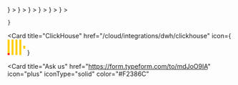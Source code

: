 <CardGroup cols={4}>
  <Card
    title="Snowflake"
    href="/cloud/integrations/dwh/snowflake"
    icon={
      <svg
        width="31"
        height="30"
        viewBox="0 0 41 40"
        fill="none"
        xmlns="http://www.w3.org/2000/svg"
      >
        <path
          d="M35.0881 30.4853L26.6236 25.6075C25.4345 24.9246 23.9138 25.3308 23.2256 26.517C22.9589 26.9842 22.8544 27.4983 22.9049 27.9979V37.5306C22.9049 38.8929 24.0147 40 25.384 40C26.7498 40 27.8596 38.8929 27.8596 37.5306V32.0489L32.6018 34.7808C33.7909 35.4673 35.3152 35.0576 35.9998 33.8714C36.6881 32.6852 36.2809 31.1683 35.0881 30.4853Z"
          fill="#29B5E8"
        />
        <path
          d="M14.0367 20.0327C14.0511 19.152 13.5863 18.3324 12.8224 17.8903L4.35785 13.0161C3.9903 12.8041 3.5687 12.6926 3.14709 12.6926C2.27866 12.6926 1.47149 13.1563 1.03907 13.904C0.368829 15.0614 0.768813 16.546 1.92912 17.2145L6.8082 20.0219L1.92912 22.8328C1.36699 23.1563 0.963399 23.6775 0.797641 24.3029C0.628278 24.9284 0.714761 25.5826 1.03907 26.1433C1.47149 26.891 2.27866 27.3547 3.14349 27.3547C3.5687 27.3547 3.9903 27.2433 4.35785 27.0312L12.8224 22.157C13.5791 21.7185 14.0439 20.9061 14.0367 20.0327Z"
          fill="#29B5E8"
        />
        <path
          d="M6.27677 9.56144L14.7413 14.4356C15.7286 15.0072 16.9466 14.8202 17.7249 14.0618C18.2186 13.6089 18.5249 12.9619 18.5249 12.243V2.47303C18.5249 1.10711 17.415 0 16.0493 0C14.68 0 13.5702 1.10711 13.5702 2.47303V8.03377L8.76315 5.26598C7.57401 4.57943 6.05335 4.98561 5.3651 6.1718C4.67684 7.358 5.08763 8.87489 6.27677 9.56144Z"
          fill="#29B5E8"
        />
        <path
          d="M25.3114 20.428C25.3114 20.6149 25.2033 20.8737 25.07 21.0103L21.7151 24.3568C21.5818 24.4898 21.3188 24.5976 21.1314 24.5976H20.2774C20.09 24.5976 19.8269 24.4898 19.6936 24.3568L16.3352 21.0103C16.2019 20.8737 16.0938 20.6149 16.0938 20.428V19.5761C16.0938 19.3856 16.2019 19.1268 16.3352 18.9938L19.6936 15.6437C19.8269 15.5107 20.09 15.4028 20.2774 15.4028H21.1314C21.3188 15.4028 21.5818 15.5107 21.7151 15.6437L25.07 18.9938C25.2033 19.1268 25.3114 19.3856 25.3114 19.5761V20.428ZM22.3169 20.0182V19.9823C22.3169 19.8457 22.2376 19.6552 22.1403 19.5545L21.1494 18.5696C21.0521 18.469 20.8611 18.3899 20.7206 18.3899H20.6846C20.5476 18.3899 20.3566 18.469 20.2557 18.5696L19.2684 19.5545C19.1711 19.6516 19.0918 19.8421 19.0918 19.9823V20.0182C19.0918 20.1584 19.1711 20.3489 19.2684 20.446L20.2557 21.4344C20.3566 21.5315 20.5476 21.6106 20.6846 21.6106H20.7206C20.8611 21.6106 21.0521 21.5315 21.1494 21.4344L22.1403 20.446C22.2376 20.3489 22.3169 20.1584 22.3169 20.0182Z"
          fill="#29B5E8"
        />
        <path
          d="M26.6226 14.4356L35.0872 9.56144C36.2763 8.87848 36.6871 7.358 35.9988 6.1718C35.3106 4.98561 33.7899 4.57943 32.6008 5.26598L27.8586 7.99782V2.47303C27.8586 1.10711 26.7488 0 25.3831 0C24.0137 0 22.9039 1.10711 22.9039 2.47303V12.0489C22.857 12.5449 22.9543 13.0625 23.2246 13.5298C23.9128 14.716 25.4335 15.1222 26.6226 14.4356Z"
          fill="#29B5E8"
        />
        <path
          d="M16.4395 25.3199C15.8773 25.212 15.2756 25.3019 14.7423 25.6074L6.27775 30.4852C5.08861 31.1682 4.67781 32.6851 5.36607 33.8713C6.05433 35.061 7.57499 35.4672 8.76413 34.7807L13.5711 32.0129V37.5305C13.5711 38.8928 14.681 39.9999 16.0503 39.9999C17.416 39.9999 18.5259 38.8928 18.5259 37.5305V27.7606C18.5259 26.5276 17.6214 25.5068 16.4395 25.3199Z"
          fill="#29B5E8"
        />
        <path
          d="M40.3786 13.8748C39.6939 12.685 38.1696 12.2788 36.9805 12.9654L28.516 17.8396C27.7052 18.3069 27.2584 19.1624 27.2728 20.0322C27.2656 20.8985 27.7124 21.7432 28.516 22.2033L36.9805 27.0811C38.1696 27.7641 39.6903 27.3579 40.3786 26.1717C41.0668 24.9855 40.656 23.4686 39.4669 22.782L34.6743 20.0215L39.4669 17.2609C40.6596 16.5779 41.0668 15.061 40.3786 13.8748Z"
          fill="#29B5E8"
        />
      </svg>
    }
  ></Card>
  <Card
    title="Bigquery"
    href="/cloud/integrations/dwh/bigquery"
    icon={
      <svg
        width="36"
        height="30"
        viewBox="0 0 46 40"
        fill="none"
        xmlns="http://www.w3.org/2000/svg"
      >
        <path
          d="M9.82322 37.9816L0.607276 22.0186C0.252946 21.4048 0.0664062 20.7087 0.0664062 20C0.0664062 19.2913 0.252946 18.5952 0.607276 17.9814L9.82322 2.01873C10.1776 1.40492 10.6873 0.895218 11.3011 0.540855C11.915 0.186492 12.6112 -4.3618e-05 13.32 7.65039e-09H31.7519C32.4606 1.80116e-05 33.1568 0.186583 33.7706 0.540943C34.3843 0.895303 34.894 1.40497 35.2483 2.01873L44.4643 17.9814C44.8187 18.5952 45.0053 19.2914 45.0053 20.0002C45.0053 20.7089 44.8187 21.4051 44.4643 22.0189L35.2483 37.9816C34.8939 38.5953 34.3843 39.1049 33.7705 39.4592C33.1568 39.8135 32.4606 40 31.7519 40H13.32C12.6112 40.0001 11.9149 39.8136 11.3011 39.4592C10.6873 39.1048 10.1776 38.5955 9.82322 37.9816Z"
          fill="url(#paint0_linear_118_3915)"
        />
        <path
          opacity="0.07"
          d="M41.3929 27.3393L28.3757 14.3389L22.5389 12.777L17.2962 14.7255L15.2715 20.0005L16.8995 25.8738L31.2721 39.9922H32.4202C33.4528 39.9922 34.407 39.4413 34.9232 38.547L41.3929 27.3393Z"
          fill="black"
        />
        <path
          d="M22.536 11.8566C18.0386 11.8566 14.3926 15.5026 14.3926 20.0003C14.3926 24.4977 18.0386 28.1437 22.536 28.1437C27.0333 28.1437 30.679 24.4977 30.679 20.0003C30.679 15.5026 27.033 11.8566 22.536 11.8566ZM22.536 26.179C19.1234 26.179 16.3569 23.4125 16.3569 20C16.3569 16.5874 19.1234 13.8212 22.536 13.8212C25.9485 13.8212 28.715 16.5878 28.715 20.0003C28.715 23.4128 25.9485 26.179 22.536 26.179Z"
          fill="white"
        />
        <path
          d="M18.6719 19.686V22.2173C19.0464 22.8603 19.5748 23.4002 20.2096 23.7884V19.686H18.6719ZM21.721 17.5521V24.367C21.9826 24.4151 22.2501 24.4442 22.525 24.4442C22.7757 24.4442 23.02 24.4179 23.2598 24.3779V17.5521H21.721ZM24.9127 20.7379V23.7438C25.5577 23.3337 26.0872 22.7658 26.4512 22.0937V20.7382L24.9127 20.7379ZM28.3972 25.0165L27.5536 25.8609C27.4821 25.9325 27.442 26.0295 27.442 26.1307C27.442 26.2318 27.4821 26.3289 27.5536 26.4005L30.7537 29.5996C30.8253 29.671 30.9224 29.7111 31.0235 29.7111C31.1247 29.7111 31.2217 29.671 31.2933 29.5996L32.137 28.7563C32.208 28.6845 32.2478 28.5876 32.2478 28.4866C32.2478 28.3857 32.208 28.2888 32.137 28.217L28.9365 25.0165C28.8648 24.9453 28.7679 24.9054 28.6669 24.9054C28.5659 24.9054 28.4689 24.9453 28.3972 25.0165Z"
          fill="white"
        />
        <defs>
          <linearGradient
            id="paint0_linear_118_3915"
            x1="22.536"
            y1="0.000351091"
            x2="22.536"
            y2="39.9379"
            gradientUnits="userSpaceOnUse"
          >
            <stop stop-color="#4387FD" />
            <stop offset="1" stop-color="#4683EA" />
          </linearGradient>
        </defs>
      </svg>
    }
  ></Card>
  <Card
    title="Redshift"
    href="/cloud/integrations/dwh/redshift"
    icon={
      <svg
        width="29"
        height="31"
        viewBox="0 0 38 40"
        fill="none"
        xmlns="http://www.w3.org/2000/svg"
      >
        <path d="M22.8322 0H14.9688V39.9759H22.8322V0Z" fill="#2869AC" />
        <path
          d="M28.5876 2.8782L22.8125 0.0125732V40.0001L28.5876 37.0585V2.8782Z"
          fill="#498BC6"
        />
        <path
          d="M9.19366 2.8782L14.9688 0.0125732V40.0001L9.19366 37.0585V2.8782Z"
          fill="#1E528B"
        />
        <path
          d="M3.6084 5.67542L9.19246 7.06682V32.852L3.6084 34.2738V5.67542Z"
          fill="#498BC6"
        />
        <path
          d="M34.1699 5.67542L28.5859 7.06682V32.852L34.1699 34.2738V5.67542Z"
          fill="#1E528B"
        />
        <path
          d="M3.6084 5.67542L0.712672 7.15826V32.7412L3.6084 34.2738V5.67542Z"
          fill="#1E528B"
        />
        <path
          d="M34.1699 5.67542L37.0656 7.15826V32.7412L34.1699 34.2738V5.67542Z"
          fill="#498BC6"
        />
      </svg>
    }
  ></Card>
  <Card
    title="Databricks"
    href="/cloud/integrations/dwh/databricks"
    icon={
      <svg
        width="30"
        height="32"
        viewBox="0 0 37 40"
        fill="none"
        xmlns="http://www.w3.org/2000/svg"
      >
        <path
          d="M34.8437 16.4674L18.3648 25.8136L0.83533 15.8554L0.00585938 16.3004V23.5327L18.3648 33.9918L34.8437 24.6454V28.484L18.3648 37.8304L0.83533 27.8721L0.00585938 28.3172V29.5411L18.3648 40L36.7792 29.5411V22.3088L35.9497 21.8637L18.3648 31.822L1.94124 22.4756V18.6926L18.3648 27.9834L36.7792 17.5244V10.4034L35.8391 9.90266L18.3648 19.8053L2.82597 10.9597L18.3648 2.16968L31.194 9.40197L32.3553 8.79V7.89987L18.3648 0L0.00585938 10.4034V11.516L18.3648 21.975L34.8437 12.6287V16.4674Z"
          fill="#FF3621"
        />
      </svg>
    }
  ></Card>
  <Card
    title="Postgres"
    href="/cloud/integrations/dwh/postgres"
    icon={
      <svg
        width="32"
        height="34"
        viewBox="0 0 42 44"
        fill="none"
        xmlns="http://www.w3.org/2000/svg"
      >
        <path
          d="M31.512 31.9089C31.7888 29.6033 31.7058 29.2651 33.4232 29.6386L33.8592 29.6769C35.1797 29.737 36.9071 29.4645 37.922 28.993C40.1066 27.9794 41.4021 26.2869 39.2479 26.7316C34.3342 27.7453 33.9964 26.0815 33.9964 26.0815C39.185 18.3829 41.354 8.61024 39.4818 6.2181C34.3753 -0.306785 25.5361 2.77878 25.3882 2.85889L25.3412 2.86769C24.3703 2.66614 23.2837 2.54578 22.0631 2.52605C19.8395 2.48951 18.1522 3.10899 16.8723 4.07978C16.8723 4.07978 1.10374 -2.41668 1.83732 12.2497C1.99334 15.3697 6.30947 35.858 11.4573 29.6696C13.3387 27.4067 15.157 25.4933 15.157 25.4933C16.0599 26.0932 17.1409 26.3992 18.2746 26.2892L18.3623 26.2145C18.3348 26.4955 18.3469 26.7704 18.3973 27.0957C17.0714 28.5773 17.461 28.8376 14.8097 29.3832C12.1273 29.9362 13.7032 30.9203 14.7319 31.1776C15.9792 31.4895 18.8648 31.9314 20.8151 29.2018L20.7374 29.5133C21.2576 29.9294 21.2225 32.5046 21.2962 34.3444C21.3701 36.1844 21.4933 37.9015 21.8683 38.9137C22.2434 39.9258 22.6859 42.5332 26.1704 41.7865C29.0825 41.1624 31.3091 40.2642 31.512 31.9089Z"
          fill="black"
          stroke="black"
          stroke-width="2.68217"
        />
        <path
          d="M39.2489 26.7312C34.3347 27.7449 33.9968 26.0811 33.9968 26.0811C39.1855 18.382 41.3545 8.60919 39.4826 6.21734C34.3762 -0.307156 25.5366 2.77851 25.3891 2.85862L25.3416 2.86712C24.3707 2.66558 23.2842 2.54551 22.063 2.52558C19.8394 2.48914 18.1527 3.10852 16.8728 4.07911C16.8728 4.07911 1.10392 -2.41705 1.83731 12.2493C1.99333 15.3694 6.30935 35.8577 11.4573 29.6693C13.3389 27.4064 15.1569 25.4931 15.1569 25.4931C16.0599 26.0929 17.1409 26.3989 18.2741 26.289L18.3622 26.2142C18.3348 26.4952 18.3473 26.7701 18.3974 27.0954C17.0712 28.5771 17.4609 28.8373 14.8098 29.3829C12.1272 29.9359 13.7031 30.9201 14.732 31.1773C15.9794 31.4892 18.8652 31.9311 20.8151 29.2015L20.7373 29.513C21.2569 29.9292 21.6218 32.2202 21.5607 34.2971C21.4995 36.3738 21.4587 37.7997 21.8681 38.9134C22.2775 40.0271 22.6856 42.533 26.1708 41.7862C29.0829 41.1621 30.592 39.5449 30.8019 36.8473C30.9509 34.9295 31.2881 35.2129 31.3094 33.4983L31.5798 32.6866C31.8916 30.0869 31.6293 29.2481 33.4235 29.6382L33.8595 29.6765C35.18 29.7366 36.9083 29.4641 37.9227 28.9927C40.1069 27.979 41.4023 26.2865 39.2487 26.7312H39.2489Z"
          fill="#336791"
        />
        <path
          d="M21.0258 28.2218C20.8905 33.0593 21.0598 37.9304 21.5331 39.1142C22.0067 40.2981 23.0203 42.6007 26.5058 41.8541C29.4176 41.2298 30.4771 40.0217 30.9369 37.3553C31.2755 35.3933 31.9283 29.9447 32.012 28.8283M16.8482 3.97143C16.8482 3.97143 1.06857 -2.47794 1.80215 12.1885C1.95817 15.3085 6.27449 35.7975 11.4224 29.6088C13.3036 27.3456 15.0049 25.5706 15.0049 25.5706M25.3715 2.79432C24.8253 2.96558 34.1491 -0.61413 39.448 6.15665C41.3197 8.5486 39.1507 18.3215 33.9622 26.0208"
          stroke="white"
          stroke-width="0.894057"
          stroke-linecap="round"
          stroke-linejoin="round"
        />
        <path
          d="M33.9634 26.0208C33.9634 26.0208 34.3015 27.6851 39.2158 26.6707C41.369 26.226 40.0732 27.9187 37.8894 28.9328C36.0972 29.7646 32.0791 29.9778 32.0135 28.8284C31.8446 25.8629 34.1282 26.7638 33.9634 26.0208ZM33.9634 26.0208C33.8144 25.3516 32.7932 24.6948 32.1176 23.0569C31.5279 21.6274 24.029 10.6645 34.1972 12.2927C34.5698 12.2156 31.5452 2.6208 22.0292 2.46478C12.5152 2.30877 12.8274 14.1648 12.8274 14.1648"
          stroke="white"
          stroke-width="0.894057"
          stroke-linecap="round"
          stroke-linejoin="bevel"
        />
        <path
          d="M18.4067 27.5535C17.0803 29.0351 17.4704 29.2953 14.8191 29.8412C12.1365 30.3941 13.7126 31.3782 14.7412 31.6353C15.9886 31.9474 18.8744 32.3893 20.8243 29.659C21.418 28.8278 20.8207 27.5014 20.0051 27.1633C19.611 27.0001 19.084 26.7954 18.4067 27.5535Z"
          stroke="white"
          stroke-width="0.894057"
          stroke-linecap="round"
          stroke-linejoin="round"
        />
        <path
          d="M18.2771 27.009C18.1434 26.1378 18.5633 25.1011 19.0133 23.8883C19.6895 22.0687 21.2498 20.2488 20.0017 14.4766C19.0713 10.1752 12.8313 13.5814 12.8274 14.1647C12.8236 14.7477 13.1096 17.1209 12.7232 19.8845C12.2189 23.4906 15.0178 26.5405 18.2408 26.2285"
          stroke="white"
          stroke-width="0.894057"
          stroke-linecap="round"
          stroke-linejoin="round"
        />
        <path
          d="M16.7905 14.077C16.7623 14.2763 17.1552 14.8077 17.6674 14.8788C18.1787 14.9501 18.6164 14.5347 18.6441 14.3357C18.6719 14.1365 18.2795 13.9171 17.7671 13.8457C17.2555 13.7744 16.8176 13.8783 16.7906 14.077H16.7905Z"
          fill="white"
          stroke="white"
          stroke-width="0.298019"
        />
        <path
          d="M32.3674 13.6712C32.3951 13.8705 32.0028 14.402 31.4905 14.473C30.9787 14.5443 30.5411 14.1289 30.513 13.9299C30.486 13.7307 30.8784 13.5113 31.3902 13.44C31.9021 13.3687 32.3396 13.4725 32.3674 13.6713V13.6712Z"
          fill="white"
          stroke="white"
          stroke-width="0.149045"
        />
        <path
          d="M34.1976 12.2926C34.2819 13.8551 33.861 14.9194 33.808 16.5827C33.7294 19.0005 34.9607 21.7678 33.1055 24.5385"
          stroke="white"
          stroke-width="0.894057"
          stroke-linecap="round"
          stroke-linejoin="round"
        />
      </svg>
    }
  ></Card>
 <Card
    title="Athena"
    href="/cloud/integrations/dwh/athena"
    icon={
      <svg
        width="41"
        height="41"
        viewBox="0 0 41 41"
        fill="none"
        xmlns="http://www.w3.org/2000/svg"
      >
        <path
          d="M39.793 24.531L20.5 22.129L1.207 24.531L20.5 39.793L39.793 24.531Z"
          fill="#F5BE93"
        />
        <path
          d="M1.207 24.531L20.5 30.363L20.5 39.793L1.207 30.02L1.207 24.531Z"
          fill="#9E504E"
        />
        <path
          d="M39.793 24.531L20.5 30.363L20.5 39.793L39.793 30.02L39.793 24.531Z"
          fill="#F58534"
        />
        <path
          d="M3.695 16.238L1.207 16.238L1.207 21.785L3.695 22.242L6.465 19.273L3.695 16.242Z"
          fill="#9E504E"
        />
        <path
          d="M6.465 22.012L3.695 22.242L3.695 16.238L6.465 16.238L6.465 22.012Z"
          fill="#F58534"
        />
        <path
          d="M8.332 9.324L5.055 9.949L5.055 22.531L8.332 23.219L11.336 16.238L8.332 9.324Z"
          fill="#9E504E"
        />
        <path
          d="M11.336 22.875L8.332 23.219L8.332 9.324L11.336 9.668L11.336 22.875Z"
          fill="#F58534"
        />
        <path
          d="M14.73 12.121L10.199 12.582L10.199 23.613L14.73 24.531L19.535 18.297L14.73 12.121Z"
          fill="#9E504E"
        />
        <path
          d="M17.781 24.016L14.73 24.531L14.73 12.121L17.781 12.352L17.781 24.016Z"
          fill="#F58534"
        />
        <path
          d="M20.5 2.117L17.445 3.094L17.445 25.047L20.5 25.672L23.555 13.895L20.5 2.117Z"
          fill="#9E504E"
        />
        <path
          d="M23.324 24.016L26.27 24.531L30.801 16.238L26.27 8.008L23.324 8.465L23.324 24.016Z"
          fill="#9E504E"
        />
        <path
          d="M30.801 16.238L26.27 8.008L23.324 8.465L30.801 16.238Z"
          fill="#9E504E"
        />
        <path
          d="M29.609 22.875L32.668 23.219L35.945 12.754L32.668 2.348L29.609 3.094L29.609 22.875Z"
          fill="#9E504E"
        />
        <path
          d="M34.535 22.012L37.305 22.242L39.793 11.895L37.305 1.207L34.535 1.895L34.535 22.012Z"
          fill="#9E504E"
        />
        <path
          d="M20.5 2.117L23.555 3.094L23.555 25.047L20.5 25.672L20.5 2.117ZM30.801 8.922L26.27 8.008L26.27 24.531L30.801 23.613L30.801 8.922ZM35.945 3.664L32.668 2.348L32.668 23.219L35.945 22.531L35.945 3.664ZM39.793 2.461L37.305 1.207L37.305 22.242L39.793 21.785L39.793 2.461Z"
          fill="#F58534"
        />
    </svg>
    }
  >
  </Card>
 <Card
    title="Dremio"
    href="/cloud/integrations/dwh/dremio"
     icon={
      <svg
        width="41"
        height="41"
        viewBox="0 0 200 200"
        fill="none"
        xmlns="http://www.w3.org/2000/svg"
        xml:space="preserve"
      >
        <path d="M46.939 126.15c-5.924 2.687-17.453 8.7-16.36 15.218 1.504 4.006 6.199-.228 7.931-1.914 3.736-3.509 6.697-8.384 8.429-13.304m35.36-14.397c-3.918 10.251-15.356 15.127-18.545 13.396-1.596-.867.136-4.101.181-6.333-2.324.91-6.152 2.596-8.476 3.553 5.56 4.145 8.431 11.299 8.386 18.088 0 6.969-2.87 13.393-8.248 17.813 9.569 14.167 4.696 26.376-8.475 35.899l-.821.547-.274-.956c-1.957-6.743-4.42-12.438-9.068-17.815-2.324-2.687-4.968-5.148-7.564-7.608-3.417-3.235-6.697-6.513-9.797-10.021-13.032-13.851-18.183-37.86-16.495-56.403.864-9.567 3.783-18.724 8.247-27.199 3.555-6.742 8.065-12.938 13.261-18.494 11.483-12.303 26.703-22.008 42.88-26.791 14.216-4.235 30.483-4.965 44.019 2.005 2.187 1.139 5.468 3.143 7.291 4.647 1.141 1.047 2.277 2.141 3.372 3.189.136.091.274.228.365.363l63.295-32.3c5.238-2.596 9.157-2.596 10.753-.727 1.868 2.186-.728 6.74-4.419 9.43l-54.228 39.362c.956 3.143-.638 7.699-3.009 10.387 7.248 2.505.867 13.12-2.323 16.903-9.068 10.752-25.7 19.18-40.509 25.33-3.965 1.686-6.243 2.416-9.799 3.735" fill="#393c42"/>
        <path d="M131.924 74.624c4.056-5.103 1.231-8.064-1.595-5.193-5.56 5.693-13.989 7.652-21.598 6.422-11.122-1.868-11.619-3.553-9.752-5.194 13.124 4.785 28.388-1.456 34.721-11.799 2.735-3.917-6.424-7.061-11.845-14.396C95.925 9.475 14.768 40 7.021 101.185c-2.37 18.404 2.779 38.768 15.45 53.119 9.476 10.753 19.774 15.219 25.606 32.121 11.348-9.75 9.57-20.774 1.279-30.433 14.169-7.381 12.119-26.563 2.14-32.393-4.647 17.084-21.327 29.704-25.2 17.585-2.505-12.347 17.819-20.545 50.399-32.892 27.25-10.207 44.84-18.635 55.229-33.668" fill="#55bfce"/>
        <path d="M131.924 74.624c4.056-5.103 1.231-8.064-1.595-5.193-4.782 4.92-11.984 7.062-18.546 6.742-11.21-.82-20.142-3.006-28.343-2.142-16.133 1.64-31.853 11.845-40.283 20.456-14.217 14.58-29.893 44.829-14.08 50.708-1.185-.731-2.142-2.051-2.781-4.011-2.505-12.347 17.819-20.545 50.399-32.892 27.25-10.207 44.84-18.635 55.229-33.668" fill="#fff"/>
        <path d="M62.157 98.496c8.386 4.1 6.7 18.496 5.47 22.098 15.902-4.512 11.164-28.064 18.548-35.264-9.252-.274-26.57 9.02-24.018 13.166" fill="#55bfce"/>
        <path d="M89.045 55.853c2.277-1.184 5.058-.364 6.289 1.915 1.184 2.232.317 5.01-1.916 6.241-2.232 1.184-5.056.363-6.243-1.913-1.229-2.234-.364-5.012 1.87-6.243" fill="#393c42"/>
        <path d="m127.641 57.812 63.796-44.42c1.776-1.274 4.148-4.009 3.189-5.33-.955-1.32-3.736-.592-6.105.456l-68.994 37.266c-2.23 4.647 2.28 14.443 8.114 12.028" fill="#55bfce"/>
        <path d="m122.036 49.02 66.667-39.225c2.916-1.732 4.056-1.687 5.83-1.87-1.001-1.137-3.736-.454-6.013.592l-68.992 37.267c-1.684 3.508.503 10.024 4.193 11.892-1.321-2.871-2.186-5.877-1.685-8.656" fill="#fff"/>
        <path d="M23.836 66.468c2.186-.364 3.874 1.14 3.828 3.374 0 2.23-1.776 4.328-3.963 4.692-2.143.362-3.831-1.14-3.783-3.327 0-2.232 1.775-4.328 3.918-4.739M36.778 52.208c1.914-.318 3.417 1.003 3.37 2.963-.045 2.005-1.594 3.825-3.508 4.191-1.913.32-3.418-1.003-3.372-2.962.046-1.958 1.595-3.828 3.51-4.192M75.921 33.348c1.96.091 3.144 1.731 2.643 3.644-.456 1.915-2.415 3.372-4.328 3.28-1.918-.09-3.1-1.732-2.644-3.644.454-1.914 2.414-3.372 4.329-3.28M87.905 31.389c1.595.364 2.368 1.821 1.732 3.37-.639 1.503-2.461 2.462-4.009 2.142-1.595-.364-2.372-1.823-1.734-3.371.638-1.503 2.46-2.461 4.011-2.141M36.915 61.138c1.41-.228 2.552.774 2.505 2.233 0 1.457-1.185 2.824-2.597 3.053-1.412.274-2.506-.729-2.506-2.188.046-1.457 1.184-2.825 2.598-3.098M16.727 77.903c1.459-.272 2.644.775 2.599 2.28 0 1.548-1.23 2.96-2.69 3.233-1.504.228-2.644-.774-2.644-2.277.048-1.549 1.231-3.007 2.735-3.236M136.026 36.901l-2.96 1.594c.225 4.328 3.78 9.568 6.33 10.434-2.004-3.052-3.825-8.339-3.37-12.028m15.902-8.61-2.596 1.412c.319 3.872 3.508 8.519 5.103 8.792-1.231-1.866-2.825-7.06-2.507-10.204m15.722-8.52-2.006 1.094c-.045 2.55 1.824 6.377 3.918 6.925-1.002-1.595-2.232-4.876-1.912-8.019m15.129-8.154-1.733.956c.138 1.686 2.097 4.829 3.19 5.33-.41-1.229-1.64-3.734-1.457-6.286" fill="#25abad"/>
      </svg>

    }
  ></Card>
  <Card
    title="ClickHouse"
    href="/cloud/integrations/dwh/clickhouse"
    icon={
      <svg height="35" viewBox="0 0 9 8" width="40" xmlns="http://www.w3.org/2000/svg"><path d="m0 7h1v1h-1z" fill="#f00"/><path d="m0 0h1v7h-1zm2 0h1v8h-1zm2 0h1v8h-1zm2 0h1v8h-1zm2 3.25h1v1.5h-1z" fill="#fc0"/></svg>
    }
  ></Card>
  <Card
    title="Ask us"
    href="https://form.typeform.com/to/mdJoO9lA"
    icon="plus"
    iconType="solid"
    color="#F2386C"
  ></Card>
</CardGroup>
